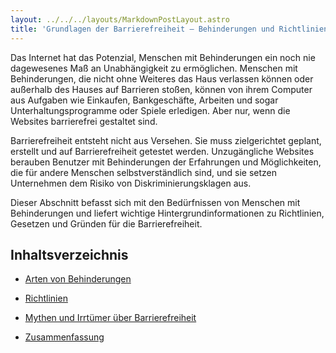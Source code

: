 ```yaml
---
layout: ../../../layouts/MarkdownPostLayout.astro
title: 'Grundlagen der Barrierefreiheit – Behinderungen und Richtlinien'
---
```


Das Internet hat das Potenzial, Menschen mit Behinderungen ein noch nie dagewesenes Maß an
Unabhängigkeit zu ermöglichen. Menschen mit Behinderungen, die nicht ohne Weiteres das Haus
verlassen können oder außerhalb des Hauses auf Barrieren stoßen, können von ihrem Computer aus
Aufgaben wie Einkaufen, Bankgeschäfte, Arbeiten und sogar Unterhaltungsprogramme oder Spiele
erledigen. Aber nur, wenn die Websites barrierefrei gestaltet sind.

Barrierefreiheit entsteht nicht aus Versehen. Sie muss zielgerichtet geplant, erstellt und auf
Barrierefreiheit getestet werden. Unzugängliche Websites berauben Benutzer mit Behinderungen der
Erfahrungen und Möglichkeiten, die für andere Menschen selbstverständlich sind, und sie setzen
Unternehmen dem Risiko von Diskriminierungsklagen aus.

Dieser Abschnitt befasst sich mit den Bedürfnissen von Menschen mit Behinderungen und liefert
wichtige Hintergrundinformationen zu Richtlinien, Gesetzen und Gründen für die Barrierefreiheit.

## Inhaltsverzeichnis

- [Arten von Behinderungen](/tutorials/grundlagen/personen/uebersicht)

- [Richtlinien](/tutorials/grundlagen/richtlinien)

- [Mythen und Irrtümer über Barrierefreiheit](/tutorials/grundlagen/mythen-und-missverstaendnisse)

- [Zusammenfassung](/tutorials/grundlagen/zusammenfassung)
